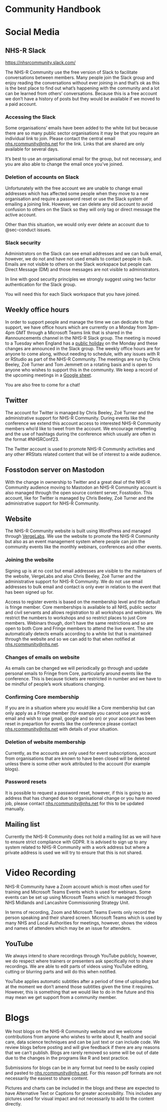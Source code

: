 # Community Handbook {.unnumbered}

# Social Media

## NHS-R Slack

[https://nhsrcommunity.slack.com/](https://nhsrcommunity.slack.com/)

The NHS-R Community use the free version of Slack to facilitate conversations between members.
Many people join the Slack group and enjoy reading the conversations without ever joining in and that's ok as this is the best place to find out what's happening with the community and a lot can be learned from others' conversations.
Because this is a free account we don't have a history of posts but they would be available if we moved to a paid account.

### Accessing the Slack

Some organisations' emails have been added to the white list but because there are so many public sector organisations it may be that you require an individual link to join. Please contact the central email [nhs.rcommunity@nhs.net](nhs.rcommunity@nhs.net) for the link. 
Links that are shared are only available for several days.

It's best to use an organisational email for the group, but not necessary, and you are also able to change the email once you've joined.

### Deletion of accounts on Slack

Unfortunately with the free account we are unable to change email addresses which has affected some people when they move to a new organisation and require a password reset or use the Slack system of emailing a joining link.
However, we can delete any old account to avoid confusion to others on the Slack so they will only tag or direct message the active account.

Other than this situation, we would only ever delete an account due to @sec-conduct issues.

### Slack security

Administrators on the Slack can see email addresses and we can bulk email, however, we do not and have not used emails to contact people in bulk. Emails are not visible to others on the Slack workspace but people can Direct Message (DM) and those messages are not visible to administrators. 

In line with good security principles we strongly suggest using two factor authentication for the Slack group.

::: {.callout-note}
You will need this for each Slack workspace that you have joined.
:::

## Weekly office hours

In order to support people and manage the time we can dedicate to that support, we have office hours which are currently on a Monday from 3pm-4pm GMT through a Microsoft Teams link that is shared in the #announcements channel in the NHS-R Slack group. 
The meeting is moved to a Tuesday when England has a [public holiday](https://www.gov.uk/bank-holidays) on the Monday and these changes are announced in the Slack group.
The weekly office hours are for anyone to come along, without needing to schedule, with any issues with R or RStudio as part of the NHS-R Community.
The meetings are run by Chris Beeley, Zoë Turner and Tom Jemmett on a rotating basis and is open to anyone who wishes to support this in the community.
We keep a record of the upcoming meetings in a [Google sheet](https://docs.google.com/spreadsheets/d/1PaRbNqwUhqQSmYj6tRoBgvaNefIGkTiDkyW75ZSbmeg/edit?usp=sharing).

You are also free to come for a chat!

## Twitter

The account for Twitter is managed by Chris Beeley, Zoë Turner and the administrative support for NHS-R Community. 
During events like the conference we extend this account access to interested NHS-R Community members who'd like to tweet from the account.
We encourage retweeting and the use of hashtags during the conference which usually are often in the format #NHSRConf23.

The Twitter account is used to promote NHS-R Community activities and any other #RStats related content that will be of interest to a wide audience.

## Fosstodon server on Mastodon

With the change in ownership to Twitter and a great deal of the NHS-R Community audience moving to Mastodon an NHS-R Community account is also managed through the open source content server, Fosstodon.
This account, like for Twitter is managed by Chris Beeley, Zoë Turner and the administrative support for NHS-R Community.

## Website

The NHS-R Community website is built using WordPress and managed through [VergeLabs](https://vergelabs.co.uk/).
We use the website to promote the NHS-R Community but also as an event management system where people can join the community events like the monthly webinars, conferences and other events.

### Joining the website

Signing up is at no cost but email addresses are visible to the maintainers of the website, VergeLabs and also Chris Beeley, Zoë Turner and the administrative support for NHS-R Community.
We do not use email addresses to bulk email and contact is only ever in relation to the event that has been signed up for.

Access to register events is based on the membership level and the default is fringe member.
Core memberships is available to all NHS, public sector and civil servants and allows registration to all workshops and webinars.
We restrict the numbers to workshops and so restrict places to just Core members.
Webinars though, don't have the same restrictions and so are open to both Core and Fringe members to attend the live event. 
The site automatically detects emails according to a white list that is maintained through the website and so we can add to that when notified at [nhs.rcommunity@nhs.net](mailto:nhs.rcommunity@nhs.net).

### Changes of emails on website

As emails can be changed we will periodically go through and update personal emails to Fringe from Core, particularly around events like the conference.
This is because tickets are restricted in number and we have to be mindful of people's work situations changing.

### Confirming Core membership

If you are in a situation where you would like a Core membership but can only apply as a Fringe member (for example you cannot use your work email and wish to use gmail, google and so on) or your account has been reset in prepartion for events like the conference please contact [nhs.rcommunity@nhs.net](mailto:nhs.rcommunity@nhs.net) with details of your situation.

### Deletion of website membership

Currently, as the accounts are only used for event subscriptions, account from organisations that are known to have been closed will be deleted unless there is some other work attributed to the account (for example blogs).

### Password resets

It is possible to request a password reset, however, if this is going to an address that has changed due to organisational change or you have moved job, please contact [nhs.rcommunity@nhs.net](mailto:nhs.rcommunity@nhs.net) for this to be updated manually.

## Mailing list

Currently the NHS-R Community does not hold a mailing list as we will have to ensure strict compliance with GDPR.
It is advised to sign up to any system related to NHS-R Community with a work address but where a private address is used we will try to ensure that this is not shared.

# Video Recording

NHS-R Community have a Zoom account which is most often used for training and Microsoft Teams Events which is used for webinars.
Some events can be set up using Microsoft Teams which is managed through NHS Midlands and Lancashire Commissioning Strategy Unit.

In terms of recording, Zoom and Microsoft Teams Events only record the person speaking and their shared screen.
Microsoft Teams which is used by many NHS and Local Authorities for meetings, however, shows the videos and names of attenders which may be an issue for attenders.

## YouTube

We always intend to share recordings through YouTube publicly, however, we do respect where trainers or presenters ask specifically not to share recordings.
We are able to edit parts of videos using YouTube editing, cutting or blurring parts and will do this when notified.

YouTube applies automatic subtitles after a period of time of uploading but at the moment we don't amend those subtitles given the time it requires.
However, this is something that we would like to do in the future and this may mean we get support from a community member.

# Blogs

We host blogs on the NHS-R Community website and we welcome contributions from anyone who wishes to write about R, health and social care, data science techniques and can be just text or can include code.
We review blogs before posting and will give feedback if there are any reasons that we can't publish.
Blogs are rarely removed so some will be out of date due to the changes in the programs like R and best practice.

Submissions for blogs can be in any format but need to be easily copied and pasted to [nhs.rcommunity@nhs.net](mailto:nhs.rcommunity@nhs.net). 
For this reason pdf formats are not necessarily the easiest to share content.

Pictures and charts can be included in the blogs and these are expected to have Alternative Text or Captions for greater accessibility.
This includes any pictures used for visual impact and not necessarily to add to the content directly.